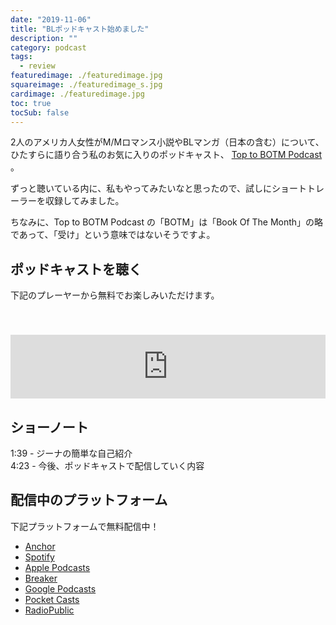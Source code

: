 ```yaml
---
date: "2019-11-06"
title: "BLポッドキャスト始めました"
description: ""
category: podcast
tags:
  - review
featuredimage: ./featuredimage.jpg
squareimage: ./featuredimage_s.jpg
cardimage: ./featuredimage.jpg
toc: true
tocSub: false
---
```


2人のアメリカ人女性がM/Mロマンス小説やBLマンガ（日本の含む）について、ひたすらに語り合う私のお気に入りのポッドキャスト、 [Top to BOTM Podcast](https://www.toptobotmpodcast.com/) 。

ずっと聴いている内に、私もやってみたいなと思ったので、試しにショートトレーラーを収録してみました。

ちなみに、Top to BOTM Podcast の「BOTM」は「Book Of The Month」の略であって、「受け」という意味ではないそうですよ。

## ポッドキャストを聴く

下記のプレーヤーから無料でお楽しみいただけます。

<iframe src="https://anchor.fm/muchimemo/embed/episodes/E0---Welcome-to-e8iv1g" height="102px" width="100%" frameborder="0" scrolling="no" style="margin-top:2.5rem"></iframe>

## ショーノート

1:39 - ジーナの簡単な自己紹介  
4:23 - 今後、ポッドキャストで配信していく内容

## 配信中のプラットフォーム

下記プラットフォームで無料配信中！

- [Anchor](https://anchor.fm/muchimemo)
- [Spotify](https://open.spotify.com/show/2iAJyfCEFiAXeOarwxTtZY)
- [Apple Podcasts](https://podcasts.apple.com/us/podcast/%E3%83%A0%E3%83%81%E3%81%A7%E3%83%A1%E3%83%A2/id1486077055?uo=4)
- [Breaker](https://www.breaker.audio/mutidememo)
- [Google Podcasts](https://www.google.com/podcasts?feed=aHR0cHM6Ly9hbmNob3IuZm0vcy9lN2MwMTM4L3BvZGNhc3QvcnNz)
- [Pocket Casts](https://pca.st/x0mjx63p)
- [RadioPublic](https://radiopublic.com/-WlQ9oV)
